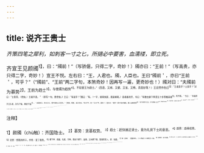 ```yaml
---
---
---
```

title: 说齐王贵士
---



*齐策四笔之犀利，如刺客一寸之匕，所擿必中要害，血濡缕，即立死。*

齐宣王见颜斶<sup>1】，曰：“斶前！”（写骄倨，只得二字，奇妙！）斶亦曰：“王前！”（写高贵，亦只得二字，奇妙！）宣王不悦。左右曰：“王，人君也。斶，人臣也。王曰“斶前＇，亦曰“王前＇，可乎？”（“斶前”、“王前”两二字句，本煞奇妙！因再写一遍，更奇妙也！）斶对曰：“夫斶前为慕势<sup>2】，王前为趋士<sup>3】。与使斶为趋势<sup>4】，不如使王为趋士。”（四语，又峭、又健、又省、又畅，真是妙笔！）王忿然作色曰<sup>5】：“王者贵乎？士贵乎？”对曰：“士贵耳，（奇快。）王者不贵。＂（添写一句，更奇快。》王曰：“有说乎？”斶曰：“有。（一字，接得快甚，最是峭笔。）昔者秦攻齐，令曰：“有敢去柳下季垄五十步而樵采者<sup>6】，死不赦。＇令曰：＇有能得齐王头者，封万户侯，赐金千镒<sup>7】。＇由是观之，生王之头，曾不若死士之垄也。”（快甚，峭甚，读之失惊。“生王”字，奇！“之头”字，更奇！）宣王曰：“嗟乎！君子焉可侮哉，寡人自取病耳<sup>8】！及今闻君子之言，乃今闻细人之行<sup>9】，愿请受为弟子<sup>10】。（结前半篇。）且颜先生与寡人游<sup>11】，食必太牢<sup>12】，出必乘车，妻子衣服丽都<sup>13】。”（“且”字下，起后半篇。）颜斶辞去曰：“夫玉生于山，（妙，妙！）制则破焉，（妙，妙！）非弗宝贵矣，（妙，妙1）然大璞不完<sup>14】。（妙，妙！）士生于鄙野<sup>15】，推选则禄焉<sup>16】，（妙，妙！）非不尊遂也<sup>17】，（妙，妙！）然而形神不全。（妙，妙！）斶愿得归，晚食以当肉<sup>18】，（妙言，千载犹共享之。）安步以当车<sup>19】，（妙言。）无罪以当贵<sup>20】，（妙言。）清静贞正以自娱<sup>20】。”（妙言。）则再拜而辞去。（看用“则”字法。）君子曰：“斶知足矣，归真返璞<sup>2】，则终身不辱。”（结后半篇。）

<sup>注释】

<sup>1】颜斶（chù触）：齐国隐士。
<sup>2】慕势：贪慕权势。
<sup>3】趋士：赶快接近贤士，意为礼贤下士的意思。
<sup>4】趋势：趋奉权势。
<sup>5】忿然：愤怒的样子。作色：变了脸色。
<sup>6】柳下季：姓展，名禽，字季。食邑于柳下，谥惠，又叫柳下惠，鲁国的贤人。垄：坟墓。
<sup>7】镒（yì益）：重量单位，二十两或二十四两为一镒。
<sup>8】自取病：自讨没趣。
<sup>9】细人之行：小人的行为。指不知贵士之道是小人行为。
<sup>10】愿：希望。1游：交往。
<sup>12】太牢：一牛、一羊、一豕，三牲全备的叫“太牢”。太牢：是盛牛、羊、豕的食器。
<sup>13】丽都：华美。
<sup>14】大璞不完：指把璞弄破，取出玉石，这样原始的面貌已不能复完。以喻隐士出仕，其本色也就失去了。大璞：即太璞，指蕴藏着玉的大石头。
<sup>15】鄙野：；郊野。1禄：禄位。
<sup>17】尊遂：尊贵显达。1晚食以当肉：吃饭推迟一点，肚子饿了，吃起来就香了，便把它当吃肉一样。
<sup>19】安步以当车：安闲地散步，就当是乘车。
<sup>20】无罪以当贵：不当官就不易得罪，也就算是富贵了。
<sup>21】清静：远避尘世干扰。贞正：贞洁正直。
<sup>22】归真返璞：意为去其外饰，还其本真。言颜周辞王归隐，恢复其布衣面目。